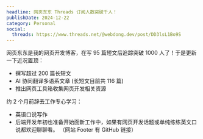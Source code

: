 ```yaml
---
headline: 网页东东 Threads 订阅人数突破千人！
publishDate: 2024-12-22
category: Personal
social:
  threads: https://www.threads.net/@webdong.dev/post/DD3lsL1Bo9S
---
```


网页东东是我的网页开发博客，在写 95 篇短文后追踪突破 1000 人了！于是更新一下近况置顶：

- 撰写超过 200 篇长短文
- AI 协同翻译多语系文章 (长短文目前共 116 篇)
- 推出网页工具箱收集网页开发相关资源

约 2 个月前辞去工作专心学习：

- 英语口说写作
- 后端开发年初也准备开始面新工作中，如果有网页开发话题或单纯练练英文口说都欢迎聊聊看。
  （网站 Footer 有 GitHub 链接）

